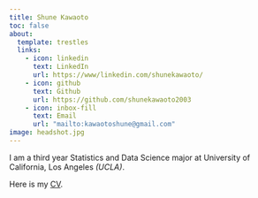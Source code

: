 ```yaml
---
title: Shune Kawaoto
toc: false
about:
  template: trestles
  links:
    - icon: linkedin
      text: LinkedIn
      url: https://www/linkedin.com/shunekawaoto/
    - icon: github
      text: Github
      url: https://github.com/shunekawaoto2003
    - icon: inbox-fill
      text: Email
      url: "mailto:kawaotoshune@gmail.com"
image: headshot.jpg
---
```


I am a third year Statistics and Data Science major at University of California, Los Angeles *(UCLA)*.

Here is my [CV](/docs/CV.pdf "CV").